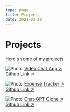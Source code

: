 ```yaml
---
type: page
title: Projects
date: 2021-03-18
---
```


# Projects

Here's some of my projects.


<Image
  src="/images/ben-collins-wWwEM-fx618-unsplash.jpg"
  alt="Photo"
  width={1125}
  height={750}
  priority
  className="next-image"
/>
[Video Chat App ↗ ](https://mystifying-ramanujan-b7b33f.netlify.app/) <br />
[Github Link ↗ ](https://github.com/jhvonsky/Video-Chat)

<Image
  src="/images/marek-studzinski-ELXxMMSF_L8-unsplash.jpg"
  alt="Photo"
  width={1125}
  height={750}
  priority
  className="next-image"
/>
[Expense Tracker ↗ ](https://speechlyexpensetracker.netlify.app/) <br />
[Github Link ↗](https://github.com/jhvonsky/Speechly-expense-tracker)

<Image
  src="/images/possessed-photography-zbLW0FG8XU8-unsplash.jpg"
  alt="Photo"
  width={1125}
  height={750}
  priority
  className="next-image"
/>
[Chat-GPT Clone ↗ ](https://chat-gpt-drab.vercel.app/) <br />
[Github Link ↗](https://github.com/signofcommunication/Chat-GPT)
